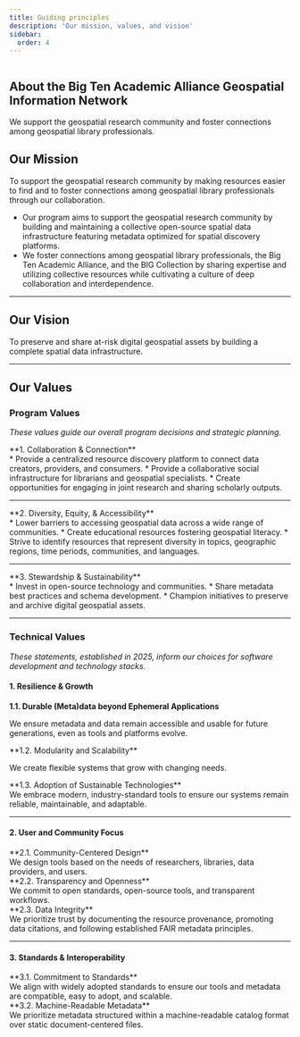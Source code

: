 ```yaml
---
title: Guiding principles
description: 'Our mission, values, and vision'
sidebar:
  order: 4
---
```



<section
  class="about-hero"
  style={`--about-bg: url(${coverUrl.src});`}
  aria-labelledby="about-hero-title"
>
  <img src={logoUrl} alt="" class="about-hero__logo" decoding="async" loading="eager" />
  <h1 id="about-hero-title" class="sr-only">About the Big Ten Academic Alliance Geospatial Information Network</h1>
  <p class="about-hero__tagline">We support the geospatial research community and foster connections among geospatial library professionals.</p>
</section>


## Our Mission

To support the geospatial research community by making resources easier to find and to foster connections among geospatial library professionals through our collaboration.

* Our program aims to support the geospatial research community by building and maintaining a collective open-source spatial data infrastructure featuring metadata optimized for spatial discovery platforms.
* We foster connections among geospatial library professionals, the Big Ten Academic Alliance, and the BIG Collection by sharing expertise and utilizing collective resources while cultivating a culture of deep collaboration and interdependence.

<hr/>

## Our Vision

To preserve and share at-risk digital geospatial assets by building a complete spatial data infrastructure.


<hr/>

## Our Values

### Program Values

*These values guide our overall program decisions and strategic planning.*

<TwoThirdsRLayout>
<div slot = "left">
**1. Collaboration & Connection**
</div>
<div slot = "right" class="compact-list">
* Provide a centralized resource discovery platform to connect data creators, providers, and consumers.
* Provide a collaborative social infrastructure for librarians and geospatial specialists.
* Create opportunities for engaging in joint research and sharing scholarly outputs.
</div>
</TwoThirdsRLayout>

<hr/>

<TwoThirdsRLayout>
<div slot = "left">
**2. Diversity, Equity, & Accessibility**
</div>
<div slot = "right" class="compact-list">
* Lower barriers to accessing geospatial data across a wide range of communities.
* Create educational resources fostering geospatial literacy.
* Strive to identify resources that represent diversity in topics, geographic regions, time periods, communities, and languages.
</div>
</TwoThirdsRLayout>
<hr/>

<TwoThirdsRLayout>
<div slot = "left">
**3. Stewardship & Sustainability**
</div>
<div slot = "right" class="compact-list">
* Invest in open-source technology and communities.
* Share metadata best practices and schema development.
* Champion initiatives to preserve and archive digital geospatial assets.
</div>
</TwoThirdsRLayout>
<hr/>


### Technical Values

*These statements, established in 2025, inform our choices for software development and technology stacks.*

#### 1. Resilience & Growth


<TwoThirdsRLayout>
<div slot = "left">

**1.1. Durable (Meta)data beyond Ephemeral Applications**

</div>
<div slot = "right" class="compact-list">

We ensure metadata and data remain accessible and usable for future generations, even as tools and platforms evolve.
</div>
</TwoThirdsRLayout>


<TwoThirdsRLayout>
<div slot = "left">
**1.2. Modularity and Scalability**

</div>
<div slot = "right" class="compact-list">

We create flexible systems that grow with changing needs.

</div>
</TwoThirdsRLayout>

<TwoThirdsRLayout>
<div slot = "left">
**1.3. Adoption of Sustainable Technologies**
</div>
<div slot = "right" class="compact-list">
We embrace modern, industry-standard tools to ensure our systems remain reliable, maintainable, and adaptable.
</div>
</TwoThirdsRLayout>

<hr/>

#### 2. User and Community Focus


<TwoThirdsRLayout>
<div slot = "left">
**2.1. Community-Centered Design**
</div>
<div slot = "right" class="compact-list">
We design tools based on the needs of researchers, libraries, data providers, and users.
</div>
</TwoThirdsRLayout>



<TwoThirdsRLayout>
<div slot = "left">
**2.2. Transparency and Openness**
</div>
<div slot = "right" class="compact-list">
We commit to open standards, open-source tools, and transparent workflows.
</div>
</TwoThirdsRLayout>



<TwoThirdsRLayout>
<div slot = "left">
**2.3. Data Integrity**
</div>
<div slot = "right" class="compact-list">
We prioritize trust by documenting the resource provenance, promoting data citations, and following established FAIR metadata principles.
</div>
</TwoThirdsRLayout>

<hr/>


#### 3. Standards & Interoperability


<TwoThirdsRLayout>
<div slot = "left">
**3.1. Commitment to Standards**
</div>
<div slot = "right" class="compact-list">
We align with widely adopted standards to ensure our tools and metadata are compatible, easy to adopt, and scalable.
</div>
</TwoThirdsRLayout>



<TwoThirdsRLayout>
<div slot = "left">
**3.2. Machine-Readable Metadata**
</div>
<div slot = "right" class="compact-list">
We prioritize metadata structured within a machine-readable catalog format over static document-centered files.
</div>
</TwoThirdsRLayout>


